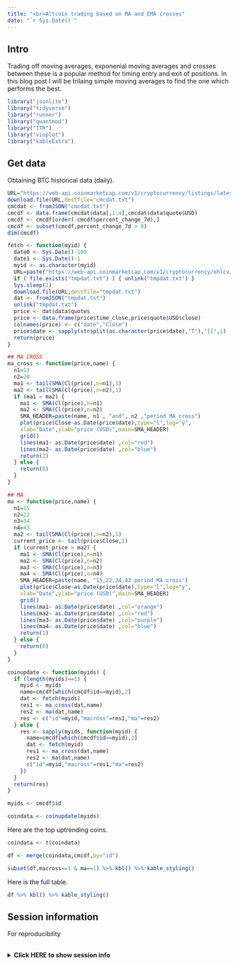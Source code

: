 ```yaml
---
title: "<br>Altcoin trading based on MA and EMA crosses"
date: "`r Sys.Date()`"
---
```


## Intro

Trading off moving averages, exponenial moving averages and crosses between these is a popular method for timing entry and exit of positions.
In this blog post I will be trilaing simple moving averages to find the one which performs the best.

```r

library("jsonlite")
library("tidyverse")
library("runner")
library("quantmod")
library("TTR")
library("vioplot")
library("kableExtra")

```

## Get data

Obtaining BTC historical data (daily).

```r

URL="https://web-api.coinmarketcap.com/v1/cryptocurrency/listings/latest?limit=200"
download.file(URL,destfile="cmcdat.txt")
cmcdat <- fromJSON("cmcdat.txt")
cmcdf <- data.frame(cmcdat$data[,1:4],cmcdat$data$quote$USD)
cmcdf <- cmcdf[order(-cmcdf$percent_change_7d),]
cmcdf <- subset(cmcdf,percent_change_7d > 0)
dim(cmcdf)

```

```r

fetch <- function(myid) {
  date0 <- Sys.Date()-100
  date1 <- Sys.Date()-1
  myid <- as.character(myid)
  URL=paste("https://web-api.coinmarketcap.com/v1/cryptocurrency/ohlcv/historical?id=",myid,"&convert=USD&interval=daily&time_start=",date0,"&time_end=",date1,sep="")
  if ( file.exists("tmpdat.txt") ) { unlink("tmpdat.txt") }
  Sys.sleep(1)
  download.file(URL,destfile="tmpdat.txt")
  dat <- fromJSON("tmpdat.txt")
  unlink("tmpdat.txt")
  price <- dat$data$quotes
  price <- data.frame(price$time_close,price$quote$USD$close)
  colnames(price) <- c("date","Close")
  price$date <- sapply(strsplit(as.character(price$date),"T"),"[[",1)
  return(price)
}

## MA CROSS
ma_cross <- function(price,name) {
  n1=13
  n2=20
  ma1 <- tail(SMA(Cl(price),n=n1),1)
  ma2 <- tail(SMA(Cl(price),n=n2),1)
  if (ma1 > ma2) {
    ma1 <- SMA(Cl(price),n=n1)
    ma2 <- SMA(Cl(price),n=n2)
    SMA_HEADER=paste(name, n1 , "and", n2 ,"period MA cross")
    plot(price$Close~as.Date(price$date),type="l",log="y",
    xlab="Date",ylab="price (USD)",main=SMA_HEADER)
    grid()
    lines(ma1~ as.Date(price$date) ,col="red")
    lines(ma2~ as.Date(price$date) ,col="blue")
    return(1)
  } else {
    return(0)
  }
}

## MA
ma <- function(price,name) {
  n1=15
  n2=22
  n3=34
  n4=43
  ma2 <- tail(SMA(Cl(price),n=n2),1)
  current_price <- tail(price$Close,1)
  if (current_price > ma2) {
    ma1 <- SMA(Cl(price),n=n1)
    ma2 <- SMA(Cl(price),n=n2)
    ma3 <- SMA(Cl(price),n=n3)
    ma4 <- SMA(Cl(price),n=n4)
    SMA_HEADER=paste(name, "15,22,34,43 period MA cross")
    plot(price$Close~as.Date(price$date),type="l",log="y",
    xlab="Date",ylab="price (USD)",main=SMA_HEADER)
    grid()
    lines(ma1~ as.Date(price$date) ,col="orange")
    lines(ma2~ as.Date(price$date) ,col="red")
    lines(ma3~ as.Date(price$date) ,col="purple")
    lines(ma4~ as.Date(price$date) ,col="blue")
    return(1)
  } else {
    return(0)
  }
}

coinupdate <- function(myids) {
  if (length(myids)==1) {
    myid <- myids
    name=cmcdf[which(cmcdf$id==myid),2]
    dat <- fetch(myids)
    res1 <- ma_cross(dat,name)
    res2 <- ma(dat,name)
    res <- c("id"=myid,"macross"=res1,"ma"=res2)
  } else {
    res <- sapply(myids, function(myid) {
      name=cmcdf[which(cmcdf$id==myid),2]
      dat <- fetch(myid)
      res1 <- ma_cross(dat,name)
      res2 <- ma(dat,name)
      c("id"=myid,"macross"=res1,"ma"=res2)
    })
  }
  return(res)
}

```

```r

myids <- cmcdf$id

coindata <- coinupdate(myids)

```

Here are the top uptrending coins.

```r

coindata <- t(coindata)

df <- merge(coindata,cmcdf,by="id")

subset(df,macross==1 & ma==1) %>% kbl() %>% kable_styling()

```

Here is the full table.

```r

df %>% kbl() %>% kable_styling()

```

## Session information

For reproducibility

<br><details><summary><b>Click HERE to show session info</b></summary><br><p>

```r

sessionInfo()

```

</details>
